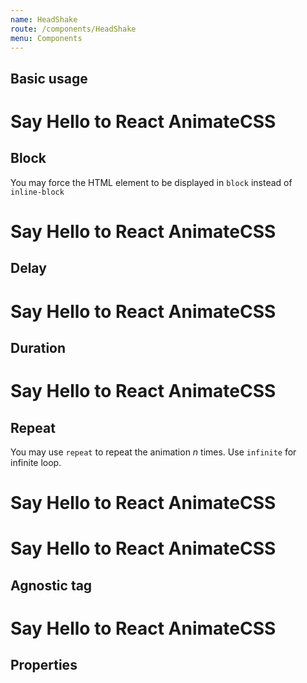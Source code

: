 ```yaml
---
name: HeadShake
route: /components/HeadShake
menu: Components
---
```



## Basic usage

<Playground>
  <h1>Say Hello to React
    <HeadShake animate={true}>
      AnimateCSS
    </HeadShake>  
  </h1>
</Playground>

## Block

You may force the HTML element to be displayed in `block` instead of `inline-block`

<Playground>
  <h1>Say Hello to React
    <HeadShake animate={true} block>
      AnimateCSS
    </HeadShake>  
  </h1>
</Playground>

## Delay

<Playground>
  <h1>Say Hello to React
    <HeadShake animate={true} delay="5s">
      AnimateCSS
    </HeadShake>  
  </h1>
</Playground>

## Duration

<Playground>
  <h1>Say Hello to React
    <HeadShake animate={true} duration="5s">
      AnimateCSS
    </HeadShake>  
  </h1>
</Playground>

## Repeat

You may use `repeat` to repeat the animation _n_ times. Use `infinite` for infinite loop.

<Playground>
  <h1>Say Hello to React
    <HeadShake animate={true} repeat="3">
      AnimateCSS
    </HeadShake>  
  </h1>
</Playground>

<Playground>
  <h1>Say Hello to React
    <HeadShake animate={true} repeat="infinite">
      AnimateCSS
    </HeadShake>  
  </h1>
</Playground>

## Agnostic tag

<Playground>
  <h1>Say Hello to React
    <HeadShake animate={true} as="em">
      AnimateCSS
    </HeadShake>  
  </h1>
</Playground>

## Properties

<Props of={HeadShake} />